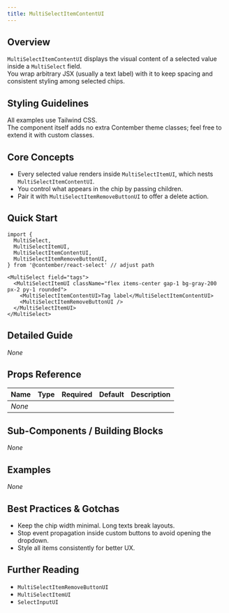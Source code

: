 ```yaml
---
title: MultiSelectItemContentUI
---
```


<!-- Edited by human: false -->
<!-- Examples count: 0 -->
<!-- Source examples: 0 -->
<!-- Playground examples: 0 -->
<!-- External examples: 0 -->
<!-- Import examples: 0 -->

## Overview
`MultiSelectItemContentUI` displays the visual content of a selected value inside a `MultiSelect` field.  
You wrap arbitrary JSX (usually a text label) with it to keep spacing and consistent styling among selected chips.

## Styling Guidelines
All examples use Tailwind CSS.  
The component itself adds no extra Contember theme classes; feel free to extend it with custom classes.

## Core Concepts
- Every selected value renders inside `MultiSelectItemUI`, which nests `MultiSelectItemContentUI`.
- You control what appears in the chip by passing children.
- Pair it with `MultiSelectItemRemoveButtonUI` to offer a delete action.

## Quick Start
```tsx
import {
  MultiSelect,
  MultiSelectItemUI,
  MultiSelectItemContentUI,
  MultiSelectItemRemoveButtonUI,
} from '@contember/react-select' // adjust path

<MultiSelect field="tags">
  <MultiSelectItemUI className="flex items-center gap-1 bg-gray-200 px-2 py-1 rounded">
    <MultiSelectItemContentUI>Tag label</MultiSelectItemContentUI>
    <MultiSelectItemRemoveButtonUI />
  </MultiSelectItemUI>
</MultiSelect>
```

## Detailed Guide
_None_

## Props Reference
| Name | Type | Required | Default | Description |
| --- | --- | --- | --- | --- |
| _None_ |  |  |  |  |

## Sub-Components / Building Blocks
_None_

## Examples
_None_

## Best Practices & Gotchas
- Keep the chip width minimal. Long texts break layouts.
- Stop event propagation inside custom buttons to avoid opening the dropdown.
- Style all items consistently for better UX.

## Further Reading
- `MultiSelectItemRemoveButtonUI`
- `MultiSelectItemUI`
- `SelectInputUI`

<!-- End of Generated Documentation -->